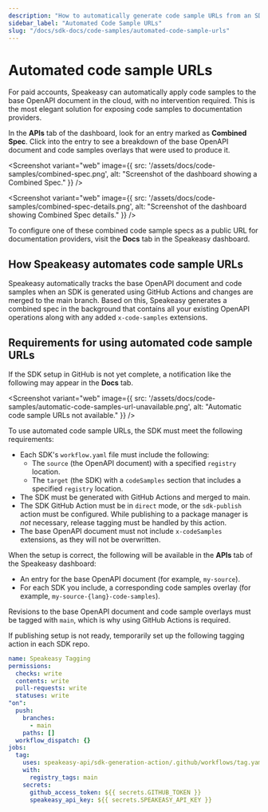 ```yaml
---
description: "How to automatically generate code sample URLs from an SDK."
sidebar_label: "Automated Code Sample URLs"
slug: "/docs/sdk-docs/code-samples/automated-code-sample-urls"
---
```




# Automated code sample URLs

For paid accounts, Speakeasy can automatically apply code samples to the base OpenAPI document in the cloud, with no intervention required.
This is the most elegant solution for exposing code samples to documentation providers.

In the **APIs** tab of the dashboard, look for an entry marked as **Combined Spec**.
Click into the entry to see a breakdown of the base OpenAPI document and code samples overlays that were used to produce it.

<Screenshot 
  variant="web"
  image={{
    src: '/assets/docs/code-samples/combined-spec.png',
    alt: "Screenshot of the dashboard showing a Combined Spec."
  }}
/>

<Screenshot 
  variant="web"
  image={{
    src: '/assets/docs/code-samples/combined-spec-details.png',
    alt: "Screenshot of the dashboard showing Combined Spec details."
  }}
/>

To configure one of these combined code sample specs as a public URL for documentation providers, visit the **Docs** tab in the Speakeasy dashboard.

## How Speakeasy automates code sample URLs

Speakeasy automatically tracks the base OpenAPI document and code samples when an SDK is generated using GitHub Actions and changes are merged to the main branch.
Based on this, Speakeasy generates a combined spec in the background that contains all your existing OpenAPI operations along with any added `x-code-samples` extensions.

## Requirements for using automated code sample URLs

If the SDK setup in GitHub is not yet complete, a notification like the following may appear in the **Docs** tab.

<Screenshot 
  variant="web"
  image={{
    src: '/assets/docs/code-samples/automatic-code-samples-url-unavailable.png',
    alt: "Automatic code sample URLs not available."
  }}
/>

To use automated code sample URLs, the SDK must meet the following requirements:

- Each SDK's `workflow.yaml` file must include the following:
  - The `source` (the OpenAPI document) with a specified `registry` location.
  - The `target` (the SDK) with a `codeSamples` section that includes a specified `registry` location.
- The SDK must be generated with GitHub Actions and merged to main.
- The SDK GitHub Action must be in `direct` mode, or the `sdk-publish` action must be configured. While publishing to a package manager is _not_ necessary, release tagging must be handled by this action.
- The base OpenAPI document must not include `x-codeSamples` extensions, as they will not be overwritten.

When the setup is correct, the following will be available in the **APIs** tab of the Speakeasy dashboard:

- An entry for the base OpenAPI document (for example, `my-source`).
- For each SDK you include, a corresponding code samples overlay (for example, `my-source-{lang}-code-samples`).

Revisions to the base OpenAPI document and code sample overlays must be tagged with `main`, which is why using GitHub Actions is required.

<Callout title="Alternatives to configuring sdk-publish.yaml:" type="warning">
If publishing setup is not ready, temporarily set up the following tagging action in each SDK repo.

```yaml .github/workflows/tagging.yaml
name: Speakeasy Tagging
permissions:
  checks: write
  contents: write
  pull-requests: write
  statuses: write
"on":
  push:
    branches:
      - main
    paths: []
  workflow_dispatch: {}
jobs:
  tag:
    uses: speakeasy-api/sdk-generation-action/.github/workflows/tag.yaml@v15
    with:
      registry_tags: main
    secrets:
      github_access_token: ${{ secrets.GITHUB_TOKEN }}
      speakeasy_api_key: ${{ secrets.SPEAKEASY_API_KEY }}
```

</Callout>
